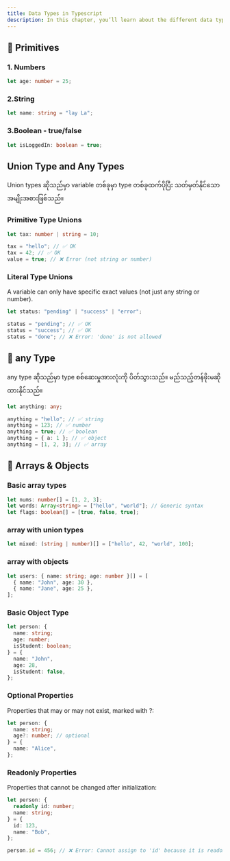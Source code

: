 ```yaml
---
title: Data Types in Typescript
description: In this chapter, you’ll learn about the different data types that TypeScript provides.
---
```


## 🔹 Primitives

### 1. Numbers

```typescript
let age: number = 25;
```

### 2.String

```typescript
let name: string = "lay La";
```

### 3.Boolean - true/false

```typescript
let isLoggedIn: boolean = true;
```

## Union Type and Any Types

Union types ဆိုသည်မှာ variable တစ်ခုမှာ type တစ်ခုထက်ပိုပြီး သတ်မှတ်နိုင်သောအမျိုးအစားဖြစ်သည်။

### Primitive Type Unions

```typescript
let tax: number | string = 10;

tax = "hello"; // ✅ OK
tax = 42; // ✅ OK
value = true; // ❌ Error (not string or number)
```

### Literal Type Unions

A variable can only have specific exact values (not just any string or number).

```typescript
let status: "pending" | "success" | "error";

status = "pending"; // ✅ OK
status = "success"; // ✅ OK
status = "done"; // ❌ Error: 'done' is not allowed
```

## 🔶 any Type

any type ဆိုသည်မှာ type စစ်ဆေးမှုအားလုံးကို ပိတ်သွားသည်။ မည်သည့်တန်ဖိုးမဆို ထားနိုင်သည်။

```typescript
let anything: any;

anything = "hello"; // ✅ string
anything = 123; // ✅ number
anything = true; // ✅ boolean
anything = { a: 1 }; // ✅ object
anything = [1, 2, 3]; // ✅ array
```

## 🔹 Arrays & Objects

### Basic array types

```typescript
let nums: number[] = [1, 2, 3];
let words: Array<string> = ["hello", "world"]; // Generic syntax
let flags: boolean[] = [true, false, true];
```

### array with union types

```typescript
let mixed: (string | number)[] = ["hello", 42, "world", 100];
```

### array with objects

```typescript
let users: { name: string; age: number }[] = [
  { name: "John", age: 30 },
  { name: "Jane", age: 25 },
];
```

### Basic Object Type

```typescript
let person: {
  name: string;
  age: number;
  isStudent: boolean;
} = {
  name: "John",
  age: 28,
  isStudent: false,
};
```

### Optional Properties

Properties that may or may not exist, marked with ?:

```typescript
let person: {
  name: string;
  age?: number; // optional
} = {
  name: "Alice",
};
```

### Readonly Properties

Properties that cannot be changed after initialization:

```typescript
let person: {
  readonly id: number;
  name: string;
} = {
  id: 123,
  name: "Bob",
};

person.id = 456; // ❌ Error: Cannot assign to 'id' because it is readonly.
```
